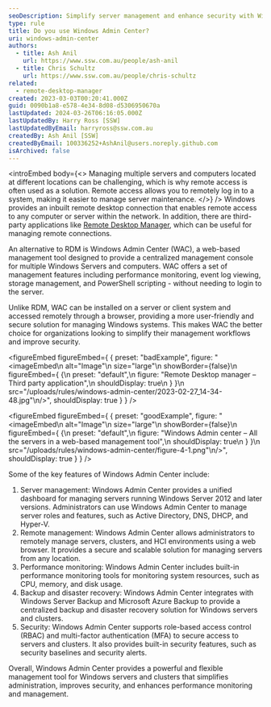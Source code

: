 ```yaml
---
seoDescription: Simplify server management and enhance security with Windows Admin Center, a web-based tool for unified management of Windows Servers and computers.
type: rule
title: Do you use Windows Admin Center?
uri: windows-admin-center
authors:
  - title: Ash Anil
    url: https://www.ssw.com.au/people/ash-anil
  - title: Chris Schultz
    url: https://www.ssw.com.au/people/chris-schultz
related:
  - remote-desktop-manager
created: 2023-03-03T00:20:41.000Z
guid: 0090b1a8-e578-4e34-8d08-d5306950670a
lastUpdated: 2024-03-26T06:16:05.000Z
lastUpdatedBy: Harry Ross [SSW]
lastUpdatedByEmail: harryross@ssw.com.au
createdBy: Ash Anil [SSW]
createdByEmail: 100336252+AshAnil@users.noreply.github.com
isArchived: false
---
```


<introEmbed
  body={<>
Managing multiple servers and computers located at different locations can be challenging, which is why remote access is often used as a solution. Remote access allows you to remotely log in to a system, making it easier to manage server maintenance.
  </>}
/>
Windows provides an inbuilt remote desktop connection that enables remote access to any computer or server within the network. In addition, there are third-party applications like [Remote Desktop Manager](/remote-desktop-manager/), which can be useful for managing remote connections.

An alternative to RDM is Windows Admin Center (WAC), a web-based management tool designed to provide a centralized management console for multiple Windows Servers and computers. WAC offers a set of management features including performance monitoring, event log viewing, storage management, and PowerShell scripting - without needing to login to the server.

Unlike RDM, WAC can be installed on a server or client system and accessed remotely through a browser, providing a more user-friendly and secure solution for managing Windows systems. This makes WAC the better choice for organizations looking to simplify their management workflows and improve security.

<figureEmbed figureEmbed={ {
  preset: "badExample",
  figure: "<imageEmbed\n  alt=\"Image\"\n  size=\"large\"\n  showBorder={false}\n  figureEmbed={ {\n    preset: \"default\",\n    figure: \"Remote Desktop manager – Third party application\",\n    shouldDisplay: true\n  } }\n  src=\"/uploads/rules/windows-admin-center/2023-02-27_14-34-48.jpg\"\n/>",
  shouldDisplay: true
} } />


<figureEmbed figureEmbed={ {
  preset: "goodExample",
  figure: "<imageEmbed\n  alt=\"Image\"\n  size=\"large\"\n  showBorder={false}\n  figureEmbed={ {\n    preset: \"default\",\n    figure: \"Windows Admin center – All the servers in a web-based management tool\",\n    shouldDisplay: true\n  } }\n  src=\"/uploads/rules/windows-admin-center/figure-4-1.png\"\n/>",
  shouldDisplay: true
} } />


Some of the key features of Windows Admin Center include:

1. Server management: Windows Admin Center provides a unified dashboard for managing servers running Windows Server 2012 and later versions. Administrators can use Windows Admin Center to manage server roles and features, such as Active Directory, DNS, DHCP, and Hyper-V.
2. Remote management: Windows Admin Center allows administrators to remotely manage servers, clusters, and HCI environments using a web browser. It provides a secure and scalable solution for managing servers from any location.
3. Performance monitoring: Windows Admin Center includes built-in performance monitoring tools for monitoring system resources, such as CPU, memory, and disk usage.
4. Backup and disaster recovery: Windows Admin Center integrates with Windows Server Backup and Microsoft Azure Backup to provide a centralized backup and disaster recovery solution for Windows servers and clusters.
5. Security: Windows Admin Center supports role-based access control (RBAC) and multi-factor authentication (MFA) to secure access to servers and clusters. It also provides built-in security features, such as security baselines and security alerts.

Overall, Windows Admin Center provides a powerful and flexible management tool for Windows servers and clusters that simplifies administration, improves security, and enhances performance monitoring and management.

